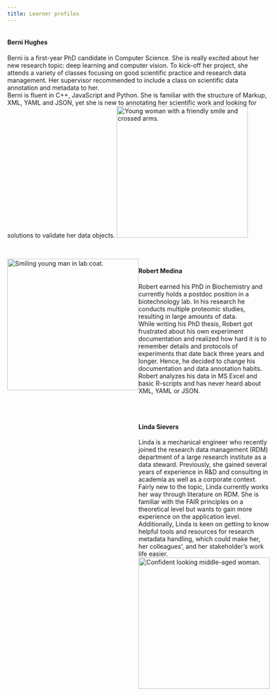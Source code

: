 ```yaml
---
title: Learner profiles
---
```


<span style="display:flex;">
<span>
<h4 style="display:flex;">Berni Hughes</h4>
Berni is a first-year PhD candidate in Computer Science. She is really excited about her new research topic: deep learning and computer vision. To kick-off her project, she attends a variety of classes focusing on good scientific practice and research data management. Her supervisor recommended to include a class on scientific data annotation and metadata to her. <br>
Berni is fluent in C++, JavaScript and Python. She is familiar with the structure of Markup, XML, YAML and JSON, yet she is new to annotating her scientific work and looking for solutions to validate her data objects. </span>
<img src="https://github.com/carpentries-incubator/scientific-metadata/blob/awesome_dev/profiles/bernyHughesPersona.png?raw=true" height="300px" alt="Young woman with a friendly smile and crossed arms." class="figure mx-auto d-block"></span>

<br>

<span style="display: flex;">
<img src="https://github.com/carpentries-incubator/scientific-metadata/blob/awesome_dev/profiles/robertMedinaPersona.png?raw=true" height="300px" alt="Smiling young man in lab coat." class="figure mx-auto d-block">
<span>
<h4 style="display:flex">Robert Medina</h4>
Robert earned his PhD in Biochemistry and currently holds a postdoc position in a biotechnology lab. In his research he conducts multiple proteomic studies, resulting in large amounts of data. <br>
While writing his PhD thesis, Robert got frustrated about his own experiment documentation and realized how hard it is to remember details and protocols of experiments that date back three years and longer. Hence, he decided to change his documentation and data annotation habits.<br>
Robert analyzes his data in MS Excel and basic R-scripts and has never heard about XML, YAML or JSON.</span>
</span>

<br>

<span style="display: flex;">
<span>
<h4 style="display:flex">Linda Sievers</h4>
Linda is a mechanical engineer who recently joined the research data management (RDM) department of a large research institute as a data steward. Previously, she gained several years of experience in R&D and consulting in academia as well as a corporate context.<br>
Fairly new to the topic, Linda currently works her way through literature on RDM. She is familiar with the FAIR principles on a theoretical level but wants to gain more experience on the application level. Additionally, Linda is keen on getting to know helpful tools and resources for research metadata handling, which could make her, her colleagues', and her stakeholder's work life easier. </span>
<img src="https://github.com/carpentries-incubator/scientific-metadata/blob/awesome_dev/profiles/lindaSieversPersona.png?raw=true" height="300px" alt="Confident looking middle-aged woman." class="figure mx-auto d-block"></span>